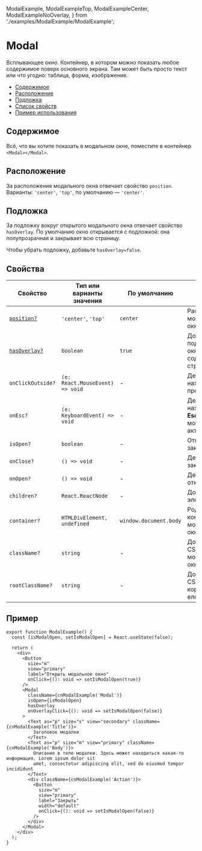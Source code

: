   ModalExample,
  ModalExampleTop,
  ModalExampleCenter,
  ModalExampleNoOverlay,
} from './examples/ModalExample/ModalExample';

# Modal

Всплывающее окно. Контейнер, в котором можно показать любое содержимое поверх основного экрана.
Там может быть просто текст или что угодно: таблица, форма, изображение.

- [Содержимое](#содержимое)
- [Расположение](#расположение)
- [Подложка](#подложка)
- [Список свойств](#свойства)
- [Пример использования](#пример)

## Содержимое

Всё, что вы хотите показать в модальном окне, поместите в контейнер `<Modal></Modal>`.

<ModalExample />

## Расположение

За расположение модального окна отвечает свойство `position`. Варианты: `'center'`, `'top'`,
по умолчанию — `'center'`.

<ModalExampleTop />
<ModalExampleCenter />

## Подложка

За подложку вокруг открытого модального окна отвечает свойство `hasOverlay`. По умолчанию
окно открывается с подложкой: она полупрозрачная и закрывает всю страницу.

Чтобы убрать подложку, добавьте `hasOverlay=false`.

<ModalExampleNoOverlay />

## Свойства

| Свойство                     | Тип или варианты значения       | По умолчанию           | Описание                                                             |
| ---------------------------- | ------------------------------- | ---------------------- | -------------------------------------------------------------------- |
| [`position?`](#расположение) | `'center'`, `'top'`             | `center`               | Расположение модального окна                                         |
| [`hasOverlay?`](#подложка)   | `boolean`                       | `true`                 | Добавляет подложку вокруг окна — поверх содержимого страницы         |
| `onClickOutside?`            | `(e: React.MouseEvent) => void` | -                      | Действие по нажатию за пределами окна                                |
| `onEsc?`                     | `(e: KeyboardEvent) => void`    | -                      | Действие при нажатии кнопки **Escape**, когда модальное окно активно |
| `isOpen?`                    | `boolean`                       | -                      | Открывает и закрывает окно                                           |
| `onClose?`                   | `() => void`                    | -                      | Действие при закрытии окна                                           |
| `onOpen?`                    | `() => void`                    | -                      | Действие при открытии окна                                           |
| `children?`                  | `React.ReactNode`               | -                      | Дочерние элементы                                                    |
| `container?`                 | `HTMLDivElement, undefined`     | `window.document.body` | Родителький контейнер для модального окна                            |
| `className?`                 | `string`                        | -                      | Дополнительный CSS-класс модального окна                             |
| `rootClassName?`             | `string`                        | -                      | Дополнительный CSS-класс корневого DOM елемента                      |

## Пример

```tsx
export function ModalExample() {
  const [isModalOpen, setIsModalOpen] = React.useState(false);

  return (
    <div>
      <Button
        size="m"
        view="primary"
        label="Открыть модальное окно"
        onClick={(): void => setIsModalOpen(true)}
      />
      <Modal
        className={cnModalExample('Modal')}
        isOpen={isModalOpen}
        hasOverlay
        onOverlayClick={(): void => setIsModalOpen(false)}
      >
        <Text as="p" size="s" view="secondary" className={cnModalExample('Title')}>
          Заголовок модалки
        </Text>
        <Text as="p" size="m" view="primary" className={cnModalExample('Body')}>
          Описание в теле модалки. Здесь может находиться какая-то информация. Lorem ipsum dolor sit
          amet, consectetur adipiscing elit, sed do eiusmod tempor incididunt
        </Text>
        <div className={cnModalExample('Action')}>
          <Button
            size="m"
            view="primary"
            label="Закрыть"
            width="default"
            onClick={(): void => setIsModalOpen(false)}
          />
        </div>
      </Modal>
    </div>
  );
}
```
